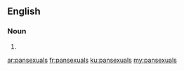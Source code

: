 ==English==

===Noun===
{{head|en|plural}}

# {{plural of|pansexual|lang=en|nocat=1}}

[[ar:pansexuals]]
[[fr:pansexuals]]
[[ku:pansexuals]]
[[my:pansexuals]]